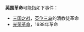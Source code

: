 '''英国革命'''可能指如下事件：
*[[三国之战|三国之战]]，[[英伦三岛|英伦三岛]]的清教徒革命
*[[光荣革命|光荣革命]]，1688年革命
{{Disambiguation|Cat=四字事件消歧義}}